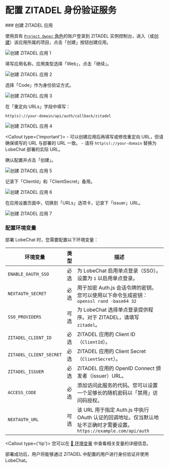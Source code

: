 # 配置 ZITADEL 身份验证服务

<Steps>
  ### 创建 ZITADEL 应用

  使用具有 [`Project Owner` 角色](https://zitadel.com/docs/guides/manage/console/managers#roles)的账户登录到 ZITADEL 实例控制台，进入（或[创建](https://zitadel.com/docs/guides/manage/console/projects#create-a-project)）该应用所属的项目，点击「创建」按钮创建应用。

  <Image alt="创建 ZITADEL 应用 1" inStep src="https://github.com/lobehub/lobe-chat/assets/8692892/3564110d-bef9-47f3-b775-e5f28b4275b2" />

  填写应用名称，应用类型选择「Web」，点击「继续」。

  <Image alt="创建 ZITADEL 应用 2" inStep src="https://github.com/lobehub/lobe-chat/assets/8692892/12451b47-8dcd-40a9-b18d-2806b07efecc" />

  选择「Code」作为身份验证方式。

  <Image alt="创建 ZITADEL 应用 3" inStep src="https://github.com/lobehub/lobe-chat/assets/8692892/9d5cb651-ad10-47c7-8c8b-2256163c5521" />

  在「重定向 URLs」字段中填写：

  ```
  http(s)://your-domain/api/auth/callback/zitadel
  ```

  <Image alt="创建 ZITADEL 应用 4" inStep src="https://github.com/lobehub/lobe-chat/assets/8692892/1699bf46-0c8d-4238-9eb5-34282bfe529a" />

  <Callout type={'important'}>
    - 可以创建应用后再填写或修改重定向 URL，但请确保填写的 URL 与部署的 URL 一致。
    - 请将 `http(s)://your-domain` 替换为 LobeChat 部署的实际 URL。
  </Callout>

  确认配置并点击「创建」。

  <Image alt="创建 ZITADEL 应用 5" inStep src="https://github.com/lobehub/lobe-chat/assets/8692892/375b3d73-6796-465c-9063-f2762093f763" />

  记录下「ClientId」和「ClientSecret」备用。

  <Image alt="创建 ZITADEL 应用 6" inStep src="https://github.com/lobehub/lobe-chat/assets/8692892/40bb6b4c-18e0-4ae5-abae-ae0cf202cf08" />

  在应用设置页面中，切换到「URLs」选项卡，记录下「issuer」URL。

  <Image alt="创建 ZITADEL 应用 7" inStep src="https://github.com/lobehub/lobe-chat/assets/8692892/79c55d44-8dcb-429c-a072-d3eb014bbceb" />

  ### 配置环境变量

  部署 LobeChat 时，您需要配置以下环境变量：

  | 环境变量               | 类型      | 描述                                                                                                                                                                                                |
  | ----------------------- | -------- | --------------------------------------------------------------------------------------------------------------------------------------------------------------------------------------------------- |
  | `ENABLE_OAUTH_SSO`      | 必选    | 为 LobeChat 启用单点登录（SSO）。设置为 `1` 以启用单点登录。                                                                                                                                       |
  | `NEXTAUTH_SECRET`       | 必选 | 用于加密 Auth.js 会话令牌的密钥。您可以使用以下命令生成密钥：`openssl rand -base64 32`                                                                                                             |
  | `SSO_PROVIDERS`         | 可选     | 为 LobeChat 选择单点登录提供程序。对于 ZITADEL，请填写 `zitadel`。                                                                                                                                 |
  | `ZITADEL_CLIENT_ID`     | 必选   | ZITADEL 应用的 Client ID（`ClientId`）。                                                                                                                                                   |
  | `ZITADEL_CLIENT_SECRET` | 必选   | ZITADEL 应用的 Client Secret（`ClientSecret`）。                                                                                                                                           |
  | `ZITADEL_ISSUER`        | 必选   | ZITADEL 应用的 OpenID Connect 颁发者（issuer）URL。                                                                                                                                            |
  | `ACCESS_CODE`           | 必选   | 添加访问此服务的代码。您可以设置一个足够长的随机密码以「禁用」访问码授权。                                                                                                              |
  | `NEXTAUTH_URL`          | 可选     | 该 URL 用于指定 Auth.js 中执行 OAuth 认证的回调地址。仅当默认地址不正确时才需要设置。`https://example.com/api/auth`                                                                          |

  <Callout type={'tip'}>
    您可以在 [📘 环境变量](/zh/self-hosting/environment-variables/auth#zitadel) 中查看相关变量的详细信息。
  </Callout>
</Steps>

<Callout>
  部署成功后，用户将能够通过 ZITADEL 中配置的用户进行身份验证并使用 LobeChat。
</Callout>
